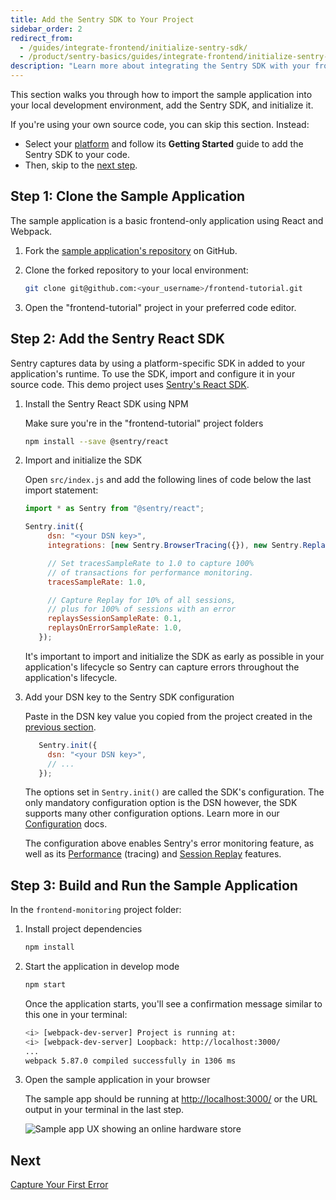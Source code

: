 ```yaml
---
title: Add the Sentry SDK to Your Project
sidebar_order: 2
redirect_from:
  - /guides/integrate-frontend/initialize-sentry-sdk/
  - /product/sentry-basics/guides/integrate-frontend/initialize-sentry-sdk/
description: "Learn more about integrating the Sentry SDK with your frontend codebase."
---
```


This section walks you through how to import the sample application into your local development environment, add the Sentry SDK, and initialize it.

If you're using your own source code, you can skip this section. Instead:

- Select your [platform](/platforms/) and follow its **Getting Started** guide to add the Sentry SDK to your code.
- Then, skip to the [next step](/guides/integrate-frontend/generate-first-error/).

## Step 1: Clone the Sample Application

The sample application is a basic frontend-only application using React and Webpack.

1. Fork the [sample application's repository](https://github.com/getsentry/frontend-tutorial) on GitHub.

1. Clone the forked repository to your local environment:

   ```bash
   git clone git@github.com:<your_username>/frontend-tutorial.git
   ```

1. Open the "frontend-tutorial" project in your preferred code editor.

## Step 2: Add the Sentry React SDK

Sentry captures data by using a platform-specific SDK in added to your application's runtime. To use the SDK, import and configure it in your source code. This demo project uses [Sentry's React SDK](https://github.com/getsentry/sentry-javascript/tree/develop/packages/react).

1. Install the Sentry React SDK using NPM

   Make sure you're in the "frontend-tutorial" project folders

   ```bash
   npm install --save @sentry/react
   ```

1. Import and initialize the SDK

   Open `src/index.js` and add the following lines of code below the last import statement:

   ```javascript {filename:src/index.js}
   import * as Sentry from "@sentry/react";

   Sentry.init({
        dsn: "<your DSN key>",
        integrations: [new Sentry.BrowserTracing({}), new Sentry.Replay()],

        // Set tracesSampleRate to 1.0 to capture 100%
        // of transactions for performance monitoring.
        tracesSampleRate: 1.0,

        // Capture Replay for 10% of all sessions,
        // plus for 100% of sessions with an error
        replaysSessionSampleRate: 0.1,
        replaysOnErrorSampleRate: 1.0,
      });
   ```

   It's important to import and initialize the SDK as early as possible in your application's lifecycle so Sentry can capture errors throughout the application's lifecycle.

1. Add your DSN key to the Sentry SDK configuration

   Paste in the DSN key value you copied from the project created in the [previous section](/product/sentry-basics/integrate-frontend/create-new-project/).

   ```javascript {filename:src/index.js}
      Sentry.init({
        dsn: "<your DSN key>",
        // ...
      });
   ```

   The options set in `Sentry.init()` are called the SDK's configuration. The only mandatory configuration option is the DSN however, the SDK supports many other configuration options. Learn more in our [Configuration](/platforms/javascript/guides/react/configuration/) docs.

   The configuration above enables Sentry's error monitoring feature, as well as its [Performance](/platforms/javascript/guides/react/performance) (tracing) and [Session Replay](/platforms/javascript/guides/react/session-replay) features.

## Step 3: Build and Run the Sample Application

In the `frontend-monitoring` project folder:

1. Install project dependencies

   ```bash
   npm install
   ```

1. Start the application in develop mode

   ```bash
   npm start
   ```
   Once the application starts, you'll see a confirmation message similar to this one in your terminal:

   ```bash
   <i> [webpack-dev-server] Project is running at:
   <i> [webpack-dev-server] Loopback: http://localhost:3000/
   ...
   webpack 5.87.0 compiled successfully in 1306 ms
   ```

1. Open the sample application in your browser

   The sample app should be running at [http://localhost:3000/](http://localhost:3000/) or the URL output in your terminal in the last step.

   ![Sample app UX showing an online hardware store](generate-first-error-02.png)

## Next

[Capture Your First Error](/guides/integrate-frontend/generate-first-error/)
